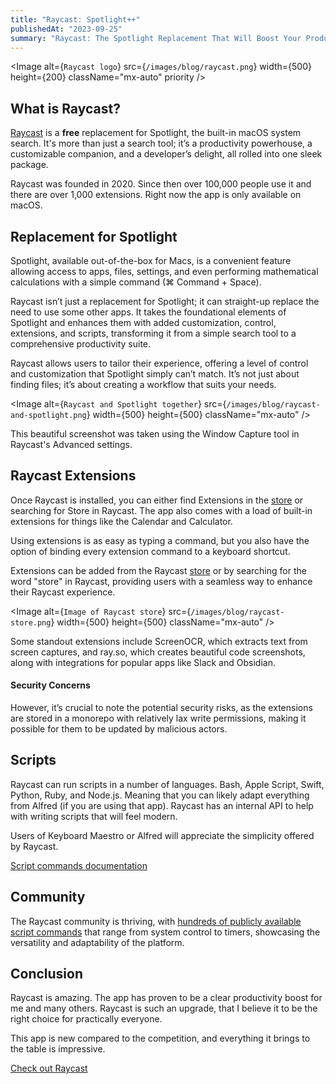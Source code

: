 ```yaml
---
title: "Raycast: Spotlight++"
publishedAt: "2023-09-25"
summary: "Raycast: The Spotlight Replacement That Will Boost Your Productivity"
---
```


<Image
alt={`Raycast logo`}
src={`/images/blog/raycast.png`}
width={500}
height={200}
className="mx-auto"
priority
/>


## What is Raycast?

[Raycast](https://www.raycast.com/) is a **free** replacement for Spotlight, the built-in macOS system search. It's more than just a search tool; it’s a productivity powerhouse, a customizable companion, and a developer’s delight, all rolled into one sleek package. 

Raycast was founded in 2020. Since then over 100,000 people use it and there are over 1,000 extensions. Right now the app is only available on macOS.


## Replacement for Spotlight

Spotlight, available out-of-the-box for Macs, is a convenient feature allowing access to apps, files, settings, and even performing mathematical calculations with a simple command (⌘ Command + Space).

Raycast isn’t just a replacement for Spotlight; it can straight-up replace the need to use some other apps. It takes the foundational elements of Spotlight and enhances them with added customization, control, extensions, and scripts, transforming it from a simple search tool to a comprehensive productivity suite.

Raycast allows users to tailor their experience, offering a level of control and customization that Spotlight simply can’t match. It’s not just about finding files; it’s about creating a workflow that suits your needs.

<Image
alt={`Raycast and Spotlight together`}
src={`/images/blog/raycast-and-spotlight.png`}
width={500}
height={500}
className="mx-auto"
/>

<Callout>This beautiful screenshot was taken using the Window Capture tool in Raycast's Advanced settings.</Callout>

## Raycast Extensions

Once Raycast is installed, you can either find Extensions in the [store](https://www.raycast.com/store) or searching for Store in Raycast. The app also comes with a load of built-in extensions for things like the Calendar and Calculator.

Using extensions is as easy as typing a command, but you also have the option of binding every extension command to a keyboard shortcut.

Extensions can be added from the Raycast [store](https://www.raycast.com/store) or by searching for the word "store" in Raycast, providing users with a seamless way to enhance their Raycast experience.

<Image
alt={`Image of Raycast store`}
src={`/images/blog/raycast-store.png`}
width={500}
height={500}
className="mx-auto"
/>

Some standout extensions include ScreenOCR, which extracts text from screen captures, and ray.so, which creates beautiful code screenshots, along with integrations for popular apps like Slack and Obsidian.

#### Security Concerns 

However, it’s crucial to note the potential security risks, as the extensions are stored in a monorepo with relatively lax write permissions, making it possible for them to be updated by malicious actors.

  
## Scripts

Raycast can run scripts in a number of languages. Bash, Apple Script, Swift, Python, Ruby, and Node.js. Meaning that you can likely adapt everything from Alfred (if you are using that app). Raycast has an internal API to help with writing scripts that will feel modern.

Users of Keyboard Maestro or Alfred will appreciate the simplicity offered by Raycast.

[Script commands documentation](https://github.com/raycast/script-commands)


## Community

The Raycast community is thriving, with [hundreds of publicly available script commands](https://github.com/raycast/script-commands/tree/master/commands) that range from system control to timers, showcasing the versatility and adaptability of the platform.

## Conclusion

Raycast is amazing. The app has proven to be a clear productivity boost for me and many others. Raycast is such an upgrade, that I believe it to be the right choice for practically everyone.

This app is new compared to the competition, and everything it brings to the table is impressive. 

[Check out Raycast](https://www.raycast.com/)